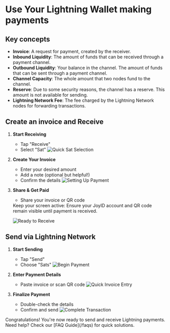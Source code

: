 
# Use Your Lightning Wallet making payments

## Key concepts

- **Invoice**: A request for payment, created by the receiver.
- **Inbound Liquidity**: The amount of funds that can be received through a payment channel.
- **Outbound Liquidity**: Your balance in the channel. The amount of funds that can be sent through a payment channel.
- **Channel Capacity**: The whole amount that two nodes fund to the channel.
- **Reserve**: Due to some security reasons, the channel has a reserve. This amount is not available for sending.
- **Lightning Network Fee**: The fee charged by the Lightning Network nodes for forwarding transactions.

## Create an invoice and Receive

1. **Start Receiving**
   - Tap "Receive" 
   - Select "Sat"
   ![Quick Sat Selection](/image/receive-1.gif)

2. **Create Your Invoice**
   - Enter your desired amount
   - Add a note (optional but helpful!)
   - Confirm the details
   ![Setting Up Payment](/image/receive-2.gif)

3. **Share & Get Paid**
   - Share your invoice or QR code
   
   <Callout emoji="💡">
   Keep your screen active: Ensure your JoyID account and QR code remain visible until payment is received.
   </Callout>
   
   ![Ready to Receive](/image/receive-3.gif)

## Send via Lightning Network

1. **Start Sending**
   - Tap "Send"
   - Choose "Sats"
   ![Begin Payment](/image/send-1.gif)

2. **Enter Payment Details**
   - Paste invoice or scan QR code
   ![Quick Invoice Entry](/image/send-2.gif)

3. **Finalize Payment**
   - Double-check the details
   - Confirm and send
   ![Complete Transaction](/image/send-3.gif)

<Callout emoji="✨">
Congratulations! You're now ready to send and receive Lightning payments. Need help? Check our [FAQ Guide](/faqs) for quick solutions.
</Callout>

